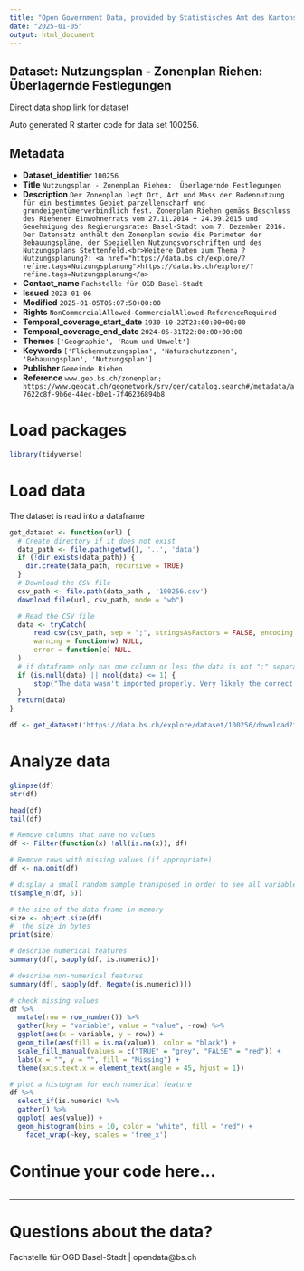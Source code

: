 ```yaml
---
title: "Open Government Data, provided by Statistisches Amt des Kantons Basel-Stadt - Fachstelle OGD"
date: "2025-01-05"
output: html_document
---
```


## Dataset: Nutzungsplan - Zonenplan Riehen:  Überlagernde Festlegungen

[Direct data shop link for dataset](https://data.bs.ch/explore/dataset/100256)

Auto generated R starter code for data set 100256.

## Metadata

- **Dataset_identifier** `100256`
- **Title** `Nutzungsplan - Zonenplan Riehen:  Überlagernde Festlegungen`
- **Description** `Der Zonenplan legt Ort, Art und Mass der Bodennutzung für ein bestimmtes Gebiet parzellenscharf und grundeigentümerverbindlich fest. Zonenplan Riehen gemäss Beschluss des Riehener Einwohnerrats vom 27.11.2014 + 24.09.2015 und Genehmigung des Regierungsrates Basel-Stadt vom 7. Dezember 2016. Der Datensatz enthält den Zonenplan sowie die Perimeter der Bebauungspläne, der Speziellen Nutzungsvorschriften und des Nutzungsplans Stettenfeld.<br>Weitere Daten zum Thema ?Nutzungsplanung?: <a href="https://data.bs.ch/explore/?refine.tags=Nutzungsplanung">https://data.bs.ch/explore/?refine.tags=Nutzungsplanung</a>`
- **Contact_name** `Fachstelle für OGD Basel-Stadt`
- **Issued** `2023-01-06`
- **Modified** `2025-01-05T05:07:50+00:00`
- **Rights** `NonCommercialAllowed-CommercialAllowed-ReferenceRequired`
- **Temporal_coverage_start_date** `1930-10-22T23:00:00+00:00`
- **Temporal_coverage_end_date** `2024-05-31T22:00:00+00:00`
- **Themes** `['Geographie', 'Raum und Umwelt']`
- **Keywords** `['Flächennutzungsplan', 'Naturschutzzonen', 'Bebauungsplan', 'Nutzungsplan']`
- **Publisher** `Gemeinde Riehen`
- **Reference** `www.geo.bs.ch/zonenplan; https://www.geocat.ch/geonetwork/srv/ger/catalog.search#/metadata/a7622c8f-9b6e-44ec-b0e1-7f46236894b8`


# Load packages

```r

library(tidyverse)
```

# Load data

The dataset is read into a dataframe

```r
get_dataset <- function(url) {
  # Create directory if it does not exist
  data_path <- file.path(getwd(), '..', 'data')
  if (!dir.exists(data_path)) {
    dir.create(data_path, recursive = TRUE)
  }
  # Download the CSV file
  csv_path <- file.path(data_path , '100256.csv')
  download.file(url, csv_path, mode = "wb")

  # Read the CSV file
  data <- tryCatch(
      read.csv(csv_path, sep = ";", stringsAsFactors = FALSE, encoding = "UTF-8"),
      warning = function(w) NULL,
      error = function(e) NULL
  )
  # if dataframe only has one column or less the data is not ";" separated
  if (is.null(data) || ncol(data) <= 1) {
      stop("The data wasn't imported properly. Very likely the correct separator couldn't be found.\nPlease check the dataset manually and adjust the code.")
  }
  return(data)
}
```

```r

df <- get_dataset('https://data.bs.ch/explore/dataset/100256/download?format=csv&timezone=Europe%2FZurich')

```

# Analyze data

```r

glimpse(df)
str(df)

head(df)
tail(df)

```

```r
# Remove columns that have no values
df <- Filter(function(x) !all(is.na(x)), df)

# Remove rows with missing values (if appropriate)
df <- na.omit(df)
```

```r
# display a small random sample transposed in order to see all variables
t(sample_n(df, 5))
```

```r
# the size of the data frame in memory
size <- object.size(df)
#  the size in bytes
print(size)
```

```r
# describe numerical features
summary(df[, sapply(df, is.numeric)])
```

```r
# describe non-numerical features
summary(df[, sapply(df, Negate(is.numeric))])
```

```r
# check missing values
df %>%
  mutate(row = row_number()) %>%
  gather(key = "variable", value = "value", -row) %>%
  ggplot(aes(x = variable, y = row)) +
  geom_tile(aes(fill = is.na(value)), color = "black") +
  scale_fill_manual(values = c("TRUE" = "grey", "FALSE" = "red")) +
  labs(x = "", y = "", fill = "Missing") +
  theme(axis.text.x = element_text(angle = 45, hjust = 1))
```

```r
# plot a histogram for each numerical feature
df %>%
  select_if(is.numeric) %>%
  gather() %>%
  ggplot( aes(value)) +
  geom_histogram(bins = 10, color = "white", fill = "red") +
    facet_wrap(~key, scales = 'free_x')
```

# Continue your code here...

```r

```
------------------------------------------------------------------------

# Questions about the data?

Fachstelle für OGD Basel-Stadt | opendata@bs.ch
